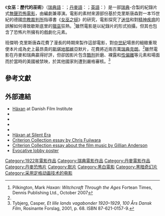 {{Infobox film
| name           = 女巫：歷代的巫術
|original_name  = {{lang|sv|''Häxan''}}
| image          = Häxan 1922 DVD cover.jpg
| image_size     = 
| alt            = 
| caption        = DVD封套
| director       = {{tsl|en|Benjamin Christensen|班傑明·克里斯唐森}}
| screenplay     = 班傑明·克里斯唐森
| starring       = 班傑明·克里斯唐森<br />{{tsl|en|Clara Pontoppidan|克拉拉·蓬托皮丹}}<br />{{tsl|en|Oscar Stribolt|奧斯卡·史崔博}}<br />{{tsl|en|Astrid Holm|雅絲翠·荷夢}}<br />瑪菡·彼得森
| cinematography = {{tsl|en|Johan Ankerstjerne|約翰·安可士傑尼}}
| editing        = 艾迪亞·漢森
| studio         = Svensk Filmindustri
| distributor    = {{flagicon|SWE}} Skandias Filmbyrå<ref name=SFI>[http://www.sfi.se/en-GB/Swedish-film-database/Item/?itemid=3529&type=MOVIE&iv=TechnicalFacts&ref=/templates/SwedishFilmSearchResult.aspx?id%3d1225%26epslanguage%3dsv%26searchword%3dHäxan%26type%3dMovieTitle%26match%3dBegin%26page%3d1%26prom%3dFalse The Swedish Film Database: ''Häxan (1922)''] Linked 2015-04-01</ref>
| released       = {{flagicon|SWE}} 1922年9月18日
| runtime        = 122分鐘
| country        = {{SWE}}<br/>{{DNK}}
| language       = [[默片|默片]]配瑞典文間幕
| budget         = 2,000,000[[瑞典克朗|瑞典克朗]]
}}
{{Portal box|電影|瑞典|丹麥}}

《'''女巫：歷代的巫術'''》（[[瑞典語|瑞典語]]：{{lang|sv|''Häxan''}}；[[丹麥語|丹麥語]]：{{lang|da|''Heksen''}}；[[英語|英語]]：{{lang|en|''Häxan: Witchcraft Through the Ages''}}）是一部[[瑞典電影|瑞典]]-{{tsl|en|Cinema of Denmark|丹麥電影|丹麥}}合製的紀錄片式[[無聲電影|無聲]][[恐怖電影|恐怖電影]]，由{{tsl|en|Benjamin Christensen|班傑明·克里斯唐森}}編劇兼導演。電影的素材來源部份基於克里斯唐森對一本15世紀的德國[[宗教裁判所|宗教裁判所]]指導書《[[女巫之槌|女巫之槌]]》的研究，電影探究了[[迷信|迷信]]和對[[精神疾病|精神疾病]]的誤解如何導致歇斯底里的[[獵巫|獵巫]]狂熱。<ref name="Pilkington">Pilkington, Mark ''Haxan: Witchcraft Through the Ages'' Fortean Times, Dennis Publishing Ltd., October 2007</ref>雖然電影是以紀錄片的形式拍攝，但其也包含了恐怖片所擁有的戲劇化元素。

班傑明·克里斯唐森花費了漫長的時期來製作這部電影，對[[中世紀|中世紀]]場景的細緻重現使本片成為史上最昂貴的[[斯堪地那維亞|斯堪地那維亞]]默片，花費將近兩百萬[[瑞典克朗|瑞典克朗]]。<ref name="Pilkington"/>雖然電影在丹麥和瑞典贏得好評，但卻因影片包含[[酷刑|酷刑]]折磨、裸露和[[性偏離|性偏離]]等元素和場面而於當時的美國被禁映，於其他國家則遭到嚴格審核。<ref name="Tybjerg">Tybjerg, Casper, ''Et lille lands vagabonder 1920–1929'', ''100 Års Dansk Film'', Rosinante Forslag, 2001, p. 68. ISBN 87-621-0157-9.</ref>

==參考文獻==
{{Reflist}}

==外部連結==
* [http://www.dfi.dk/faktaomfilm/nationalfilmografien/nffilm.aspx?id=10857 Häxan]{{Wayback|url=http://www.dfi.dk/faktaomfilm/nationalfilmografien/nffilm.aspx?id=10857 |date=20120226132847 }} at Danish Film Institute {{da}}
* {{IMDb title|0013257|女巫：歷代的巫術}}
* {{allrovi movie|54957|女巫：歷代的巫術}}
* {{rotten-tomatoes|haxan_witchcraft_through_the_ages|女巫：歷代的巫術}}
* {{Internet Archive film|Haxan_tinted_and_subtitled|女巫：歷代的巫術 (著色字幕版)}}
* [http://www.silentera.com/PSFL/data/H/Haxan1922.html Häxan at Silent Era]{{Wayback|url=http://www.silentera.com/PSFL/data/H/Haxan1922.html |date=20160819000810 }}
* [http://www.criterion.com/asp/release.asp?id=134&eid=154&section=essay Criterion Collection essay by Chris Fujiwara]{{Wayback|url=http://www.criterion.com/asp/release.asp?id=134&eid=154&section=essay |date=20081025132639 }}
* [http://www.criterion.com/current/posts/148-haxan-about-the-music Criterion Collection essay about the film music by Gillian Anderson]{{Wayback|url=http://www.criterion.com/current/posts/148-haxan-about-the-music |date=20160324102052 }}
* [http://karlails.files.wordpress.com/2012/03/haxan_poster_final.jpg Evocative lobby poster]{{Wayback|url=http://karlails.files.wordpress.com/2012/03/haxan_poster_final.jpg |date=20161019093957 }}

{{DEFAULTSORT:Häxan}}
[[Category:1922年電影作品|Category:1922年電影作品]]
[[Category:瑞典電影作品|Category:瑞典電影作品]]
[[Category:丹麥電影作品|Category:丹麥電影作品]]
[[Category:丹麥恐怖片|Category:丹麥恐怖片]]
[[Category:默片|Category:默片]]
[[Category:黑白電影|Category:黑白電影]]
[[Category:黑暗奇幻片|Category:黑暗奇幻片]]
[[Category:采用定格动画技术的电影|Category:采用定格动画技术的电影]]
